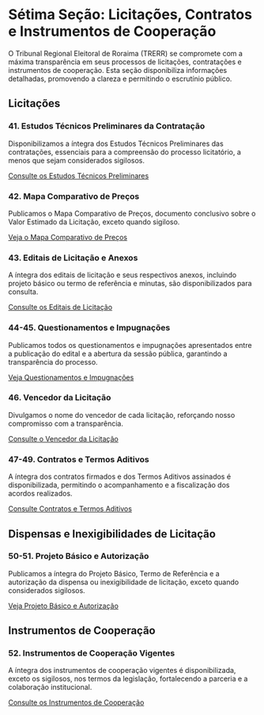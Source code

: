# Sétima Seção: Licitações, Contratos e Instrumentos de Cooperação

O Tribunal Regional Eleitoral de Roraima (TRERR) se compromete com a máxima transparência em seus processos de licitações, contratações e instrumentos de cooperação. Esta seção disponibiliza informações detalhadas, promovendo a clareza e permitindo o escrutínio público.

## Licitações

### 41. Estudos Técnicos Preliminares da Contratação

Disponibilizamos a íntegra dos Estudos Técnicos Preliminares das contratações, essenciais para a compreensão do processo licitatório, a menos que sejam considerados sigilosos.

[Consulte os Estudos Técnicos Preliminares](00.diversos/pagina.em.construcao.qmd)  
<!-- Endereço original: 07.licitacoes/41.estudos.tecnicos.preliminares.qmd -->

### 42. Mapa Comparativo de Preços

Publicamos o Mapa Comparativo de Preços, documento conclusivo sobre o Valor Estimado da Licitação, exceto quando sigiloso.

[Veja o Mapa Comparativo de Preços](00.diversos/pagina.em.construcao.qmd)  
<!-- Endereço original: 07.licitacoes/42.mapa.comparativo.preços.qmd -->

### 43. Editais de Licitação e Anexos

A íntegra dos editais de licitação e seus respectivos anexos, incluindo projeto básico ou termo de referência e minutas, são disponibilizados para consulta.

[Consulte os Editais de Licitação](00.diversos/pagina.em.construcao.qmd)  
<!-- Endereço original: 07.licitacoes/43.editais.licitacao.anexos.qmd -->

### 44-45. Questionamentos e Impugnações

Publicamos todos os questionamentos e impugnações apresentados entre a publicação do edital e a abertura da sessão pública, garantindo a transparência do processo.

[Veja Questionamentos e Impugnações](00.diversos/pagina.em.construcao.qmd)  
<!-- Endereço original: 07.licitacoes/44.questionamentos.impugnações.qmd -->

### 46. Vencedor da Licitação

Divulgamos o nome do vencedor de cada licitação, reforçando nosso compromisso com a transparência.

[Consulte o Vencedor da Licitação](00.diversos/pagina.em.construcao.qmd)  
<!-- Endereço original: 07.licitacoes/46.vencedor.licitacao.qmd -->

### 47-49. Contratos e Termos Aditivos

A íntegra dos contratos firmados e dos Termos Aditivos assinados é disponibilizada, permitindo o acompanhamento e a fiscalização dos acordos realizados.

[Consulte Contratos e Termos Aditivos](00.diversos/pagina.em.construcao.qmd)  
<!-- Endereço original: 07.licitacoes/47.contratos.termos.aditivos.qmd -->

## Dispensas e Inexigibilidades de Licitação

### 50-51. Projeto Básico e Autorização

Publicamos a íntegra do Projeto Básico, Termo de Referência e a autorização da dispensa ou inexigibilidade de licitação, exceto quando considerados sigilosos.

[Veja Projeto Básico e Autorização](00.diversos/pagina.em.construcao.qmd)  
<!-- Endereço original: 07.licitacoes/50.projeto.basico.autorizacao.qmd -->

## Instrumentos de Cooperação

### 52. Instrumentos de Cooperação Vigentes

A íntegra dos instrumentos de cooperação vigentes é disponibilizada, exceto os sigilosos, nos termos da legislação, fortalecendo a parceria e a colaboração institucional.

[Consulte os Instrumentos de Cooperação](00.diversos/pagina.em.construcao.qmd)  
<!-- Endereço original: 07.licitacoes/52.instrumentos.cooperação.qmd -->